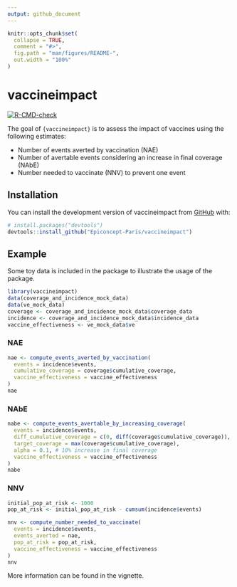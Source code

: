 ```yaml
---
output: github_document
---
```


<!-- README.md is generated from README.Rmd. Please edit that file -->

```r
knitr::opts_chunk$set(
  collapse = TRUE,
  comment = "#>",
  fig.path = "man/figures/README-",
  out.width = "100%"
)
```


# vaccineimpact

<!-- badges: start -->
[![R-CMD-check](https://github.com/Epiconcept-Paris/vaccineimpact/actions/workflows/R-CMD-check.yaml/badge.svg)](https://github.com/Epiconcept-Paris/vaccineimpact/actions/workflows/R-CMD-check.yaml)
<!-- badges: end -->

The goal of `{vaccineimpact}` is to assess the impact of vaccines using the following estimates:

- Number of events averted by vaccination (NAE)
- Number of avertable events considering an increase in final coverage (NAbE)
- Number needed to vaccinate (NNV) to prevent one event

## Installation

You can install the development version of vaccineimpact from [GitHub](https://github.com/) with:

``` r
# install.packages("devtools")
devtools::install_github("Epiconcept-Paris/vaccineimpact")
```

## Example

Some toy data is included in the package to illustrate the usage of the package.

```r
library(vaccineimpact)
data(coverage_and_incidence_mock_data)
data(ve_mock_data)
coverage <- coverage_and_incidence_mock_data$coverage_data
incidence <- coverage_and_incidence_mock_data$incidence_data
vaccine_effectiveness <- ve_mock_data$ve
```

### NAE

```r
nae <- compute_events_averted_by_vaccination(
  events = incidence$events,
  cumulative_coverage = coverage$cumulative_coverage,
  vaccine_effectiveness = vaccine_effectiveness
)
nae
```

### NAbE

```r
nabe <- compute_events_avertable_by_increasing_coverage(
  events = incidence$events,
  diff_cumulative_coverage = c(0, diff(coverage$cumulative_coverage)),
  target_coverage = max(coverage$cumulative_coverage),
  alpha = 0.1, # 10% increase in final coverage
  vaccine_effectiveness = vaccine_effectiveness
)
nabe
```

### NNV

```r
initial_pop_at_risk <- 1000
pop_at_risk <- initial_pop_at_risk - cumsum(incidence$events)

nnv <- compute_number_needed_to_vaccinate(
  events = incidence$events,
  events_averted = nae,
  pop_at_risk = pop_at_risk,
  vaccine_effectiveness = vaccine_effectiveness
)
nnv
```

More information can be found in the vignette.
